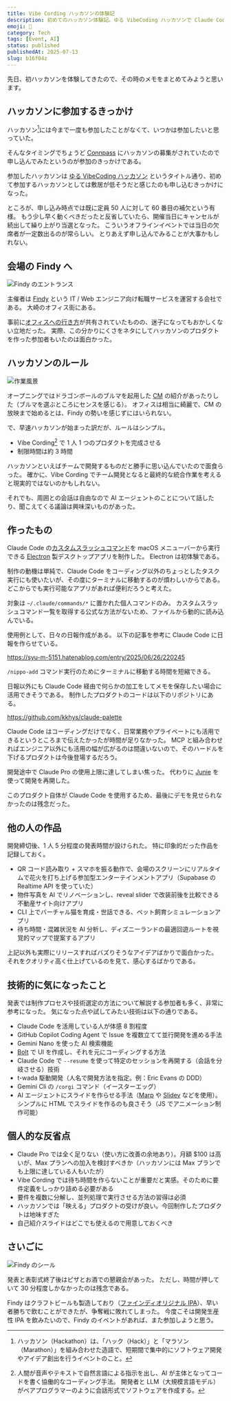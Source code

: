 ```yaml
---
title: Vibe Cording ハッカソンの体験記
description: 初めてのハッカソン体験記。ゆる VibeCoding ハッカソンで Claude Code を活用し たElectron アプリを制作。3 時間の個人開発で学んだ Vibe Coding の手法と他参加者の印象的な作品を紹介する。
emoji: 🥇
category: Tech
tags: [Event, AI]
status: published
publishedAt: 2025-07-13
slug: b16f04z
---
```


先日、初ハッカソンを体験してきたので、その時のメモをまとめてみようと思います。

## ハッカソンに参加するきっかけ

ハッカソン[^1]には今まで一度も参加したことがなくて、いつかは参加したいと思っていた。

[^1]: ハッカソン（Hackathon）は、「ハック（Hack）」と「マラソン（Marathon）」を組み合わせた造語で、短期間で集中的にソフトウェア開発やアイデア創出を行うイベントのこと。

そんなタイミングでちょうど [Connpass](https://connpass.com) にハッカソンの募集がされていたので申し込んでみたというのが参加のきっかけである。

参加したハッカソンは [ゆる VibeCoding ハッカソン](https://findy.connpass.com/event/360376) というタイトル通り、初めて参加するハッカソンとしては敷居が低そうだと感じたのも申し込むきっかけになった。

ところが、申し込み時点では既に定員 50 人に対して 60 番目の補欠という有様。
もう少し早く動くべきだったと反省していたら、開催当日にキャンセルが続出して繰り上がり当選となった。
こういうオフラインイベントでは当日の欠席者が一定数出るのが常らしい。
とりあえず申し込んでみることが大事かもしれない。

## 会場の Findy へ

![Findy のエントランス](./01.jpg "青の使い方が印象的なエントランスでした")

主催者は [Findy](https://findy-code.io) という IT / Web エンジニア向け転職サービスを運営する会社である。
大崎のオフィス街にある。

事前に[オフィスへの行き方](https://careers.findy.co.jp/access/av-osaki)が共有されていたものの、迷子になってもおかしくない立地だった。
実際、この分かりにくさをネタにしてハッカソンのプロダクトを作った参加者もいたのは面白かった。

## ハッカソンのルール

![作業風景](./02.jpg "もくもくとコードを書く")

オープニングではドラゴンボールのブルマを起用した [CM](https://www.youtube.com/watch?v=1GDmGaUI8-c) の紹介があったりした（ブルマを選ぶところにセンスを感じる）。
オフィスは相当に綺麗で、CM の放映まで始めるとは、Findy の勢いを感じずにはいられない。

で、早速ハッカソンが始まった訳だが、ルールはシンプル。

- Vibe Cording[^2] で 1 人 1 つのプロダクトを完成させる
- 制限時間は約 3 時間

[^2]: 人間が音声やテキストで自然言語による指示を出し、AI が主体となってコードを書く協働的なコーディング手法。
開発者と LLM（大規模言語モデル）がペアプログラマーのように会話形式でソフトウェアを作成する。

ハッカソンといえばチームで開発するものだと勝手に思い込んでいたので面食らった。
確かに、Vibe Cording でチーム開発となると最終的な統合作業を考えると現実的ではないのかもしれない。

それでも、周囲との会話は自由なので AI エージェントのことについて話したり、聞こえてくる議論は興味深いものがあった。

## 作ったもの

Claude Code の[カスタムスラッシュコマンド](https://docs.anthropic.com/ja/docs/claude-code/slash-commands#%E3%82%AB%E3%82%B9%E3%82%BF%E3%83%A0%E3%82%B9%E3%83%A9%E3%83%83%E3%82%B7%E3%83%A5%E3%82%B3%E3%83%9E%E3%83%B3%E3%83%89)を macOS メニューバーから実行できる [Electron](https://www.electronjs.org/ja) 製デスクトップアプリを制作した。
Electron は初体験である。

制作の動機は単純で、Claude Code をコーディング以外のちょっとしたタスク実行にも使いたいが、その度にターミナルに移動するのが煩わしいからである。
どこからでも実行可能なアプリがあれば便利だろうと考えた。

対象は `~/.claude/commands/*` に置かれた個人コマンドのみ。
カスタムスラッシュコマンド一覧を取得する公式な方法がないため、ファイルから動的に読み込んでいる。

使用例として、日々の日報作成がある。
以下の記事を参考に Claude Code に日報を作らせている。

https://syu-m-5151.hatenablog.com/entry/2025/06/26/220245

`/nippo-add` コマンド実行のためにターミナルに移動する時間を短縮できる。

日報以外にも Claude Code 経由で何らかの加工をしてメモを保存したい場合に活用できそうである。
制作したプロダクトのコードは以下のリポジトリにある。

https://github.com/kkhys/claude-palette

Claude Code はコーディングだけでなく、日常業務やプライベートにも活用できるというところまで伝えたかったが時間が足りなかった。
MCP と組み合わせればエンジニア以外にも活用の幅が広がるのは間違いないので、そのハードルを下げるプロダクトは今後登場するだろう。

開発途中で Claude Pro の使用上限に達してしまい焦った。
代わりに [Junie](https://www.jetbrains.com/ja-jp/junie) を使って開発を再開した。

このプロダクト自体が Claude Code を使用するため、最後にデモを見せられなかったのは残念だった。

## 他の人の作品

開発締切後、1 人 5 分程度の発表時間が設けられた。
特に印象的だった作品を記録しておく。

- QR コード読み取り + スマホを振る動作で、会場のスクリーンにリアルタイムで花火を打ち上げる参加型エンターテインメントアプリ（Supabase の Realtime API を使っていた）
- 物件写真を AI でリノベーションし、reveal slider で改装前後を比較できる不動産サイト向けアプリ
- CLI 上でバーチャル猫を育成・世話できる、ペット飼育シミュレーションアプリ
- 待ち時間・混雑状況を AI 分析し、ディズニーランドの最適回遊ルートを視覚的マップで提案するアプリ

上記以外も実際にリリースすればバズりそうなアイデアばかりで面白かった。
それをクオリティ高く仕上げているのを見て、感心するばかりである。

## 技術的に気になったこと

発表では制作プロセスや技術選定の方法について解説する参加者も多く、非常に参考になった。
気になった点や試してみたい技術は以下の通りである。

- Claude Code を活用している人が体感 8 割程度
- GitHub Copilot Coding Agent で Issue を複数立てて並行開発を進める手法
- Gemini Nano を使った AI 検索機能
- [Bolt](https://bolt.new) で UI を作成し、それを元にコーディングする方法
- Claude Code で `--resume` を使って特定のセッションを再開する（会話を分岐させる）技術
- t-wada 駆動開発（人名で開発方法を指定。例：Eric Evans の DDD）
- Gemini Cli の `/corgi` コマンド（イースターエッグ）
- AI エージェントにスライドを作らせる手法（[Marp](https://marp.app) や [Slidev](https://ja.sli.dev) などを使用）。シンプルに HTML でスライドを作るのも良さそう（JS でアニメーション制作可能）

## 個人的な反省点

- Claude Pro では全く足りない（使い方に改善の余地あり）。月額 $100 は高いが、Max プランへの加入を検討すべきか（ハッカソンには Max プランでも上限に達している人もいたが）
- Vibe Cording では待ち時間を作らないことが重要だと実感。そのために要件定義をしっかり詰める必要がある
- 要件を複数に分解し、並列処理で実行させる方法の習得は必須
- ハッカソンでは「映える」プロダクトの受けが良い。今回制作したプロダクトは地味すぎた
- 自己紹介スライドはどこでも使えるので用意しておくべき

## さいごに

![Findy のシール](./03.jpg "ノベルティのシール。神様の宇宙船を改造するブルマとミスターポポ")

発表と表彰式終了後はピザとお酒での懇親会があった。
ただし、時間が押していて 30 分程度しかなかったのは残念である。

Findy はクラフトビールも製造しており（[ファインディオリジナル IPA](https://design.findy.co.jp/projects/findy-original-ipa)）、早い者勝ちで飲むことができたが、争奪戦に敗れてしまった。
今度こそは開発生産性 IPA を飲みたいので、Findy のイベントがあれば、また参加しようと思う。

